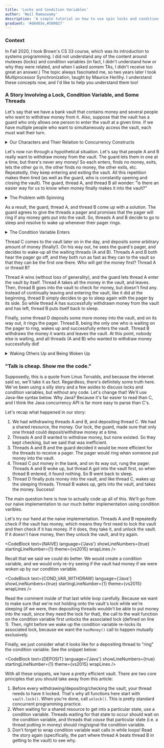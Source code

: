 ```yaml
---
title: 'Locks and Condition Variables'
author: 'Neil Ramaswamy'
description: 'A simple tutorial on how to use spin locks and condition variables'
gradient: '#d8403e,#500027'
---
```



<h3>Context</h3>

In Fall 2020, I took Brown's CS 33 course, which was its introduction to systems programming. I did not understand any of the content around mutexes (locks) and condition variables (in fact, I didn't understand how or why they were related, and when I asked somem TAs, I didn't receive too great an answer.) The topic always fascinated me, so two years later I took <GenericLink link="http://cs.brown.edu/courses/cs176/">Multiprocessor Synchronization</GenericLink>, taught by <GenericLink link="https://cs.brown.edu/~mph/">Maurice Herlihy</GenericLink>. I understand these concepts now, and I'd like to help you understand them too!

<h3>A Story Involving a Lock, Condition Variable, and Some Threads</h3>

Let's say that we have a bank vault that contains money and several people who want to withdraw money from it. Also, suppose that the vault has a guard who only allows one person to enter the vault at a given time. If we have multiple people who want to simultaneously access the vault, each must wait their turn.

<details>
    <summary>Our Characters and Their Relation to Concurrency Constructs</summary>

From this setup, we have our characters:

1. We have a <em>shared resource</em>: the money in the vault.
2. We have a <em>lock</em>: the guard. The guard watches over the vault, making sure only one person is in the vault at once.
3. We have <em>threads</em>: the people depositing/withdrawing money.

</details>

Let's now run through a hypothetical situation. Let's say that people A and B really want to withdraw money from the vault. The guard lets them in one at a time, but there's never any money! So each enters, finds no money, exits, lets the other go in, the other finds no money, the other exits, etc. Repeatedly, they keep entering and exiting the vault. All this repetition makes them tired (as well as the guard, who is constantly opening and closing the vault). The guard, thread A, and thread B all wonder: "is there an easier way for us to know when money finally makes it into the vault?"

<details>
    <summary>The Problem with Spinning</summary>
    Threads repeatedly locking and unlocking a lock to check whether a shared resource exists is called
    spinning. This repetition creates high <em>lock contention</em>, which is when many threads compete
    to acquire a lock. Lock contention slows down the lock, and the threads themselves do busy-work.
    This busy-work can slow down the entire processor, in the worst case!
</details>

As a result, the guard, thread A, and thread B come up with a solution. The guard agrees to give the threads a pager and promises that the pager will ring if any money gets put into the vault. So, threads A and B decide to go to sleep and resolve to wake up whenever their pager rings.

<details>
    <summary>The Condition Variable Enters</summary>
The "pager" in our story is a condition variable. Certain threads can wait (in our story, we used the word "sleep") for it to ring, and other threads can decide to ring it. The condition variable is closely tied to some condition <em>about</em> the shared resource; in our story, the condition variable/pager might be called "vaultNotEmptyAnymore", because we plan on ringing it when the vault is no longer empty.

</details>

Thread C comes to the vault later on in the day, and deposits some arbitrary amount of money (finally!). On his way out, he sees the guard's pager, and decides to wake-up all the waiting threads (A and B). Threads A and B both hear the pager go off, and they both run as fast as they can to the vault so that they can be the first one there. Who will get the money first? Thread A or thread B?

Thread A wins (without loss of generality), and the guard lets thread A enter the vault by itself. Thread A takes all the money in the vault, and leaves. Then, thread B goes into the vault to check for money, but doesn't find any. Instead of continually leaving and entering the vault, like it did at the beginning, thread B simply decides to go to sleep again with the pager by its side. So while thread A has successfully withdrawn money from the vault and has left, thread B puts itself back to sleep.

Finally, some thread D deposits some more money into the vault, and on its way out, it rings the pager. Thread B, being the only one who is waiting on the pager to ring, wakes up and successfully enters the vault. Thread B withdraws the money it wants and leaves the vault. At this point, nobody else is waiting, and all threads (A and B) who wanted to withdraw money successfully did!

<details>
    <summary>Waking Others Up and Being Woken Up</summary>

We just saw that many threads can contend for the same resource: many threads competed to withdraw the money in the vault. Critically though, even if they all wake up, only one will ultimately gain access to the resource at a time, since the resource is protected by a lock (i.e. the guard). Thus, if you are waiting on a condition variable, even if you wake up, you must check that the resource that you want exists; if it does not, you need to put yourself back to sleep. In our story, thread A beats out thread B after they are both woken up. As a result, thread B has to go back to sleep. Thread B will repeatedly keep going back to sleep <em>while</em> the condition (i.e. money in the bank for it to take) is not satisfied.

</details>

<h3>"Talk is cheap. Show me the code."</h3>

Supposedly, this is a quote from Linus Torvalds, and because the internet said so, we'll take it as fact. Regardless, there's definitely some truth here. We've been using a silly story and a few asides to discuss locks and condition variables, but without any code. Let's change that! We'll use Java-like syntax below. Why Java? Because it's far easier to read than C, and I think the Java concurrency API is far more easy to parse than C's.

Let's recap what happened in our story:

1. We had withdrawing threads A and B, and depositing thread C. We had a shared resource, the money. Our lock, the guard, made sure that only one thread could deposit/withdraw money at a time.
2. Threads A and B wanted to withdraw money, but none existed. So they kept checking, but we said that was inefficient.
3. Threads A and B and the guard decided it would be more efficient for the threads to receive a pager. The pager would ring when someone put money into the vault.
4. Thread C put money in the bank, and on its way out, rung the pager. Threads A and B woke up, but thread A got into the vault first, so when thread B entered, it found nothing. So B went back to sleep.
5. Thread D finally puts money into the vault, and like thread C, wakes up the sleeping threads. Thread B wakes up, gets into the vault, and takes the money. Success!

The main question here is how to actually code up all of this. We'll go from our naive implementation to our much better implementation using condition varibles.

Let's try our hand at the naive implementation. Threads A and B repeatedly check if the vault has money, which means they first need to lock the vault and then check if it has money. If it does, they take it, and unlock the vault. If it doesn't have money, then they unlock the vault, and try again.

<CodeBlock
    text={NAIVE}
    language={'Java'}
    showLineNumbers={true}
    startingLineNumber={1}
    theme={vs2015}
    wrapLines
/>

Recall that we said we could do better. We would create a condition variable, and we would only re-try seeing if the vault had money if we were woken up by our condition variable.

<CodeBlock
    text={COND_VAR_WITHDRAW}
    language={'Java'}
    showLineNumbers={true}
    startingLineNumber={1}
    theme={vs2015}
    wrapLines
/>

Read the comment inside of that last while loop carefully. Because we want to make sure that we're not holding onto the vault's lock while we're sleeping (if we were, then depositing threads wouldn't be able to put money into the vault, since they need the lock for that), the call to the wait function on the condition variable first unlocks the associated lock (defined on line 1). Then, right before we wake up the condition variable re-locks its associated lock, because we want the `hasMoney()` call to happen mutually exclusively.

Finally, we just consider what it looks like for a depositing thread to "ring" the condition variable. See the snippet below:

<CodeBlock
    text={DEPOSIT}
    language={'Java'}
    showLineNumbers={true}
    startingLineNumber={1}
    theme={vs2015}
    wrapLines
/>

With all these snippets, we have a pretty efficient vault. There are two core principles that you should take away from this article:

1. Before every withdrawing/depositing/checking the vault, your thread needs to have it locked. That's why all functions here start with `vault.lock()`. When you're done, call `unlock()`. This is pretty standard concurrent programming practice.
2. When waiting for a shared resource to get into a particular state, use a condition variable. Threads waiting for that state to occur should wait on the condition variable, and threads that _cause_ that particular state (i.e. a thread putting in money) should ring/signal the condition variable.
3. Don't forget to wrap condition variable wait calls in while loops! Read the story again (specifically, the part where thread A beats thread B in getting to the vault) to see why.

<Spacer size={48} />
